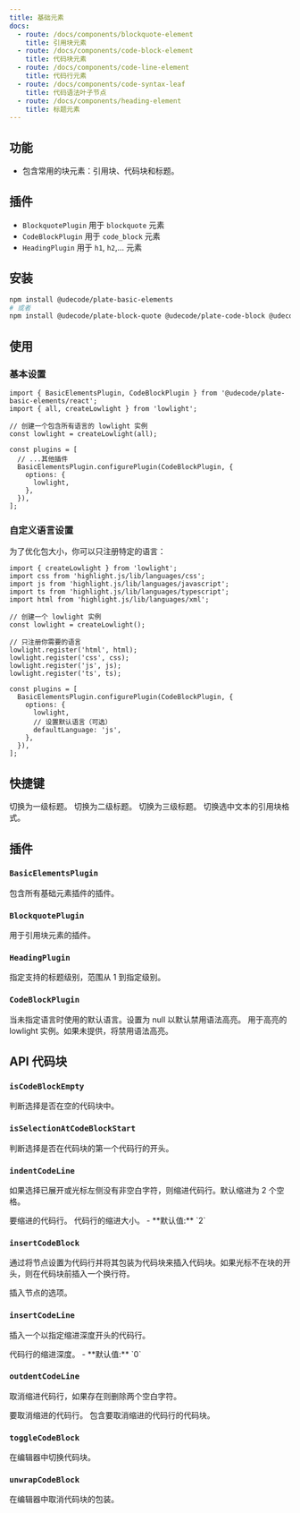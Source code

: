 ```yaml
---
title: 基础元素
docs:
  - route: /docs/components/blockquote-element
    title: 引用块元素
  - route: /docs/components/code-block-element
    title: 代码块元素
  - route: /docs/components/code-line-element
    title: 代码行元素
  - route: /docs/components/code-syntax-leaf
    title: 代码语法叶子节点
  - route: /docs/components/heading-element
    title: 标题元素
---
```


<ComponentPreview name="basic-elements-demo" />

<PackageInfo>

## 功能

- 包含常用的块元素：引用块、代码块和标题。

</PackageInfo>

## 插件

- `BlockquotePlugin` 用于 `blockquote` 元素
- `CodeBlockPlugin` 用于 `code_block` 元素
- `HeadingPlugin` 用于 `h1`, `h2`,... 元素

## 安装

```bash
npm install @udecode/plate-basic-elements
# 或者
npm install @udecode/plate-block-quote @udecode/plate-code-block @udecode/plate-heading
```

## 使用

### 基本设置

```tsx
import { BasicElementsPlugin, CodeBlockPlugin } from '@udecode/plate-basic-elements/react';
import { all, createLowlight } from 'lowlight';

// 创建一个包含所有语言的 lowlight 实例
const lowlight = createLowlight(all);

const plugins = [
  // ...其他插件
  BasicElementsPlugin.configurePlugin(CodeBlockPlugin, {
    options: {
      lowlight,
    },
  }),
];
```

### 自定义语言设置

为了优化包大小，你可以只注册特定的语言：

```tsx
import { createLowlight } from 'lowlight';
import css from 'highlight.js/lib/languages/css';
import js from 'highlight.js/lib/languages/javascript';
import ts from 'highlight.js/lib/languages/typescript';
import html from 'highlight.js/lib/languages/xml';

// 创建一个 lowlight 实例
const lowlight = createLowlight();

// 只注册你需要的语言
lowlight.register('html', html);
lowlight.register('css', css);
lowlight.register('js', js);
lowlight.register('ts', ts);

const plugins = [
  BasicElementsPlugin.configurePlugin(CodeBlockPlugin, {
    options: {
      lowlight,
      // 设置默认语言（可选）
      defaultLanguage: 'js',
    },
  }),
];
```

## 快捷键

<KeyTable>
  <KeyTableItem hotkey="Cmd + Opt + 1">切换为一级标题。</KeyTableItem>
  <KeyTableItem hotkey="Cmd + Opt + 2">切换为二级标题。</KeyTableItem>
  <KeyTableItem hotkey="Cmd + Opt + 3">切换为三级标题。</KeyTableItem>
  <KeyTableItem hotkey="Cmd + Shift + .">
    切换选中文本的引用块格式。
  </KeyTableItem>
</KeyTable>

## 插件

### `BasicElementsPlugin`

包含所有基础元素插件的插件。

### `BlockquotePlugin`

用于引用块元素的插件。

### `HeadingPlugin`

<API name="HeadingPlugin">
<APIOptions>
  <APIItem name="levels" type="number" optional>
    指定支持的标题级别，范围从 1 到指定级别。
  </APIItem>
</APIOptions>
</API>

### `CodeBlockPlugin`

<API name="CodeBlockPlugin">
<APIOptions>
  <APIItem name="defaultLanguage" type="string | null" optional>
    当未指定语言时使用的默认语言。设置为 null 以默认禁用语法高亮。
  </APIItem>
  <APIItem name="lowlight" type="ReturnType<typeof createLowlight> | null" optional>
    用于高亮的 lowlight 实例。如果未提供，将禁用语法高亮。
  </APIItem>
</APIOptions>
</API>

## API 代码块

### `isCodeBlockEmpty`

<API name="isCodeBlockEmpty">
<APIReturns type="boolean">
  判断选择是否在空的代码块中。
</APIReturns>
</API>

### `isSelectionAtCodeBlockStart`

<API name="isSelectionAtCodeBlockStart">
<APIReturns type="boolean">
  判断选择是否在代码块的第一个代码行的开头。
</APIReturns>
</API>

### `indentCodeLine`

如果选择已展开或光标左侧没有非空白字符，则缩进代码行。默认缩进为 2 个空格。

<API name="indentCodeLine">
<APIOptions type="IndentCodeLineOptions">
  <APIItem name="codeLine" type="ElementEntry">
    要缩进的代码行。
  </APIItem>
  <APIItem name="indentDepth" type="number">
    代码行的缩进大小。
    - **默认值:** `2`
  </APIItem>
</APIOptions>
</API>

### `insertCodeBlock`

通过将节点设置为代码行并将其包装为代码块来插入代码块。如果光标不在块的开头，则在代码块前插入一个换行符。

<API name="insertCodeBlock">
<APIParameters>
  <APIItem name="insertNodesOptions" type="Omit<InsertNodesOptions, 'match'>" optional>
    插入节点的选项。
  </APIItem>
</APIParameters>
</API>

### `insertCodeLine`

插入一个以指定缩进深度开头的代码行。

<API name="insertCodeLine">
<APIParameters>
  <APIItem name="indentDepth" type="number" optional>
    代码行的缩进深度。
    - **默认值:** `0`
  </APIItem>
</APIParameters>
</API>

### `outdentCodeLine`

取消缩进代码行，如果存在则删除两个空白字符。

<API name="outdentCodeLine">
<APIOptions type="OutdentCodeLineOptions">
  <APIItem name="codeLine" type="ElementEntry">
    要取消缩进的代码行。
  </APIItem>
  <APIItem name="codeBlock" type="ElementEntry">
    包含要取消缩进的代码行的代码块。
  </APIItem>
</APIOptions>
</API>

### `toggleCodeBlock`

在编辑器中切换代码块。

### `unwrapCodeBlock`

在编辑器中取消代码块的包装。